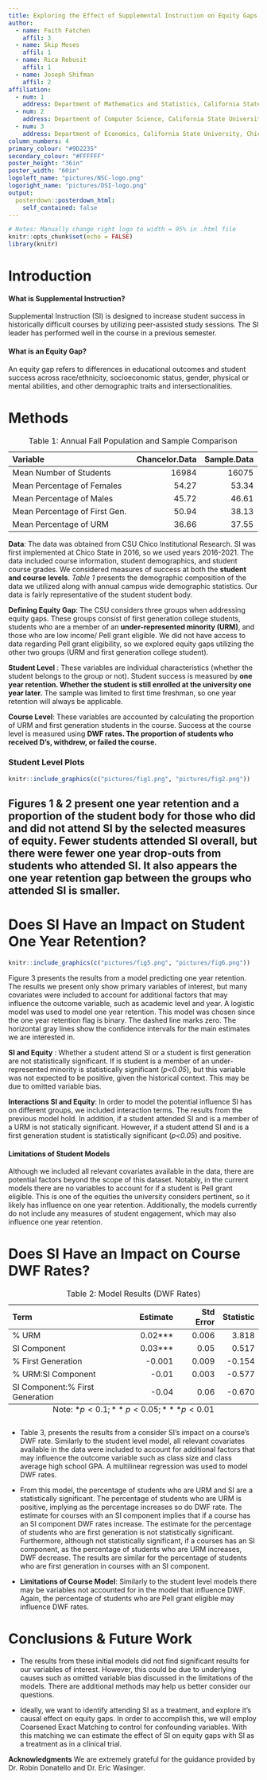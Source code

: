 ```yaml
---
title: Exploring the Effect of Supplemental Instruction on Equity Gaps 
author:
  - name: Faith Fatchen
    affil: 3
  - name: Skip Moses
    affil: 1
  - name: Rica Rebusit
    affil: 1
  - name: Joseph Shifman
    affil: 2
affiliation:
  - num: 1
    address: Department of Mathematics and Statistics, California State University, Chico
  - num: 2
    address: Department of Computer Science, California State University, Chico
  - num: 3
    address: Department of Economics, California State University, Chico
column_numbers: 4
primary_colour: "#9D2235"
secondary_colour: "#FFFFFF"
poster_height: "36in"
poster_width: "60in"
logoleft_name: "pictures/NSC-logo.png"
logoright_name: "pictures/DSI-logo.png"
output: 
  posterdown::posterdown_html:
    self_contained: false
---
```


<style>
.poster_title {
  width: 50%;
  text-align: center;
  float: left;
  align-items: center;
  justify-content: center;
  padding: 30px;
  margin-top: 0.1in;
  margin-bottom: 0.1in;
}

.logo_left {
  width: 25%;
  display: flex;
  align-items: center;
  justify-content: center;
}

.logo_right {
  width: 9%;
  display: flex;
  align-items: center;
  justify-content: center;
}

</style>


```r
# Notes: Manually change right logo to width = 95% in .html file
knitr::opts_chunk$set(echo = FALSE)
library(knitr)
```
# Introduction
#### What is Supplemental Instruction? 

Supplemental Instruction (SI) is designed to increase student success in historically difficult courses by utilizing peer-assisted study sessions. The SI leader has performed well in the course in a previous semester.  

#### What is an Equity Gap?
An equity gap  refers to differences in educational outcomes and student success across race/ethnicity, socioeconomic status, gender, physical or mental abilities, and other demographic traits and intersectionalities.

# Methods

  <table>
<caption>Table 1: Annual Fall Population and Sample Comparison</caption>
 <thead>
  <tr>
   <th style="text-align:left;"> Variable </th>
   <th style="text-align:right;"> Chancelor.Data </th>
   <th style="text-align:right;"> Sample.Data </th>
  </tr>
 </thead>
<tbody>
  <tr>
   <td style="text-align:left;"> Mean Number of Students </td>
   <td style="text-align:right;"> 16984 </td>
   <td style="text-align:right;"> 16075 </td>
  </tr>
  <tr>
   <td style="text-align:left;"> Mean Percentage of Females </td>
   <td style="text-align:right;"> 54.27 </td>
   <td style="text-align:right;"> 53.34 </td>
  </tr>
  <tr>
   <td style="text-align:left;"> Mean Percentage of Males </td>
   <td style="text-align:right;"> 45.72 </td>
   <td style="text-align:right;"> 46.61 </td>
  </tr>
  <tr>
   <td style="text-align:left;"> Mean Percentage of First Gen. </td>
   <td style="text-align:right;"> 50.94 </td>
   <td style="text-align:right;"> 38.13 </td>
  </tr>
  <tr>
   <td style="text-align:left;"> Mean Percentage of URM </td>
   <td style="text-align:right;"> 36.66 </td>
   <td style="text-align:right;"> 37.55 </td>
  </tr>
</tbody>
</table>

**Data**: The data was obtained from CSU Chico Institutional Research. SI was first implemented at Chico State in 2016, so we used years 2016-2021. The data included course information, student demographics, and student course grades. We considered measures of success at both the **student and course levels**. _Table 1_ presents the demographic composition of the data we utilized along with annual campus wide demographic statistics. Our data is fairly representative of the student student body.

**Defining Equity Gap**: The CSU considers three groups when addressing equity gaps. These groups consist of first generation college students, students who are a member of an **under-represented minority (URM)**, and those who are low income/ Pell grant eligible. We did not have access to data regarding Pell grant eligibility, so we explored equity gaps utilizing the other two groups (URM and first generation college student).

**Student Level** : These variables are individual characteristics (whether the student belongs to the group or not). Student success is measured by **one year retention. Whether the student is still enrolled at the university one year later.** The sample was limited to first time freshman, so one year retention will always be applicable. 

**Course Level**: These variables are accounted by calculating the proportion of URM and first generation students in the course. Success at the course level is measured using **DWF rates. The proportion of students who received D's, withdrew, or failed the course.**

### Student Level Plots

```r
knitr::include_graphics(c("pictures/fig1.png", "pictures/fig2.png"))
```

## Figures 1 & 2 present one year retention and a proportion of the student body for those who did and did not attend SI by the selected measures of equity. Fewer students attended SI overall, but there were fewer one year drop-outs from students who attended SI. It also appears the one year retention gap between the groups who attended SI is smaller.

# Does SI Have an Impact on Student One Year Retention? 

```r
knitr::include_graphics(c("pictures/fig5.png", "pictures/fig6.png"))
```

Figure 3 presents the results from a model predicting one year retention. The results we present only show primary variables of interest, but many covariates were included to account for additional factors that may influence the outcome variable, such as academic level and year. A logistic model was used to model one year retention. This model was chosen since the one year retention flag is binary. The dashed line marks zero. The horizontal gray lines show the confidence intervals for the main estimates we are interested in.

**SI and Equity** : Whether a student attend SI or a student is first generation are not statistically significant. If is student is a member of an under-represented minority is statistically significant (*p<0.05*), but this variable was not expected to be positive, given the historical context. This may be due to omitted variable bias.

**Interactions SI and Equity**: In order to model the potential influence SI has on different groups, we included interaction terms. The results from the previous model hold. In addition, if a student attended SI and is a member of a URM is not statically significant. However, if a student attend SI and is a first generation student is statistically significant (*p<0.05*) and positive.

#### Limitations of Student Models

Although we included all relevant covariates available in the data, there are potential factors beyond the scope of this dataset. Notably, in the current models there are no variables to account for if a student is Pell grant eligible. This is one of the equities the university considers pertinent, so it likely has influence on one year retention. Additionally, the models currently do not include any measures of student engagement, which may also influence one year retention.

# Does SI Have an Impact on Course DWF Rates?
  
<table>
<caption>Table 2: Model Results (DWF Rates) </caption>
 <caption style="caption-side:bottom">Note: $*p<0.1; **p<0.05; ***p<0.01$</caption>
 <thead>
  <tr>
   <th style="text-align:left;"> Term </th>
   <th style="text-align:right;"> Estimate </th>
   <th style="text-align:right;"> Std Error </th>
   <th style="text-align:right;"> Statistic </th>
  </tr>
 </thead>
<tbody>
  <tr>
   <td style="text-align:left;"> % URM </td>
   <td style="text-align:right;"> 0.02*** </td>
   <td style="text-align:right;"> 0.006 </td>
   <td style="text-align:right;"> 3.818 </td>
  </tr>
  <tr>
   <td style="text-align:left;"> SI Component </td>
   <td style="text-align:right;"> 0.03*** </td>
   <td style="text-align:right;"> 0.05 </td>
   <td style="text-align:right;"> 0.517 </td>
  </tr>
  <tr>
   <td style="text-align:left;"> % First Generation  </td>
   <td style="text-align:right;"> -0.001 </td>
   <td style="text-align:right;"> 0.009 </td>
   <td style="text-align:right;"> -0.154 </td>
  </tr>
  <tr>
   <td style="text-align:left;"> % URM:SI Component </td>
   <td style="text-align:right;"> -0.01 </td>
   <td style="text-align:right;"> 0.003 </td>
   <td style="text-align:right;"> -0.577 </td>
  </tr>
  <tr>
   <td style="text-align:left;"> SI Component:% First Generation </td>
   <td style="text-align:right;"> -0.04 </td>
   <td style="text-align:right;"> 0.06 </td>
   <td style="text-align:right;"> -0.670 </td>
  </tr>
</tbody>
</table>

* Table 3, presents the results from a consider SI's impact on a course's DWF rate. Similarly to the student level model, all relevant covariates available in the data were included to account for additional factors that may influence the outcome variable such as class size and class average high school GPA. A multilinear regression was used to model DWF rates. 

* From this model, the percentage of students who are URM and SI are a statistically significant. The percentage of students who are URM is positive, implying as the percentage increases so do DWF rate. The estimate for courses with an SI component implies that if a course has an SI component DWF rates increase. The estimate for the percentage of students who are first generation is not statistically  significant. Furthermore, although not statistically significant, if a courses has an SI component, as the percentage of students who are URM increases, DWF decrease. The results are similar for the percentage of students who are first generation in courses with an SI component.

* **Limitations of Course Model**: Similarly to the student level models there may be variables not accounted for in the model that influence DWF. Again, the percentage of students who are Pell grant eligible may influence DWF rates. 

# Conclusions & Future Work

* The results from these initial models did not find significant results for our variables of interest. However, this could be due to underlying causes such as omitted variable bias discussed in the limitations of the models. There are additional methods may help us better consider our questions.

* Ideally, we want to identify attending SI as a treatment, and explore it's causal effect on equity gaps.
In order to accomplish this, we will employ Coarsened Exact Matching to control for confounding variables. 
With this matching we can estimate the effect of SI on equity gaps with SI as a treatment as in a clinical trial. 
  
**Acknowledgments** We are extremely grateful for the guidance provided by Dr. Robin Donatello and Dr. Eric Wasinger.  

